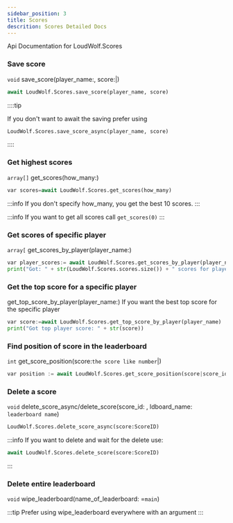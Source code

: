 ```yaml
---
sidebar_position: 3
title: Scores
descrition: Scores Detailed Docs
---
```

Api Documentation for LoudWolf.Scores




### Save score
`void` save_score(player_name:<String/>, score:<Number/>|<ScoreID/>)

```python
await LoudWolf.Scores.save_score(player_name, score)
```

::::tip

If you don't want to await the saving prefer using

```python
LoudWolf.Scores.save_score_async(player_name, score)
```

::::

### Get highest scores
`array[`<Score/>`]` get_scores(how_many:<Number/>)

```python
var scores=await LoudWolf.Scores.get_scores(how_many)
```

:::info
If you don't specify how_many, you get the best 10 scores.
:::

:::info
If you want to get all scores call `get_scores(0)`
:::

### Get scores of specific player
`array[`<Score/> get_scores_by_player(player_name:<String/>)
```python
var player_scores:= await LoudWolf.Scores.get_scores_by_player(player_name)
print("Got: " + str(LoudWolf.Scores.scores.size()) + " scores for player: " + str(player_name))
```

### Get the top score for a specific player
<Score/> get_top_score_by_player(player_name:<String/>)
If you want the best top score for the specific player
```python
var score:=await LoudWolf.Scores.get_top_score_by_player(player_name)
print("Got top player score: " + str(score))
```

### Find position of score in the leaderboard
`int` get_score_position(score:`the score like number`|<ScoreID/>)

```python
var position := await LoudWolf.Scores.get_score_position(score|score_id)
```

### Delete a score
`void` delete_score_async/delete_score(score_id: <ScoreID/>, ldboard_name: `leaderboard name`)

```python
LoudWolf.Scores.delete_score_async(score:ScoreID)
```
:::info
If you want to delete and wait for the delete use:
```python
await LoudWolf.Scores.delete_score(score:ScoreID)
```

:::

### Delete entire leaderboard
`void` wipe_leaderboard(name_of_leaderboard:<String/> =`main`)

:::tip
Prefer using wipe_leaderboard everywhere with an argument
:::
